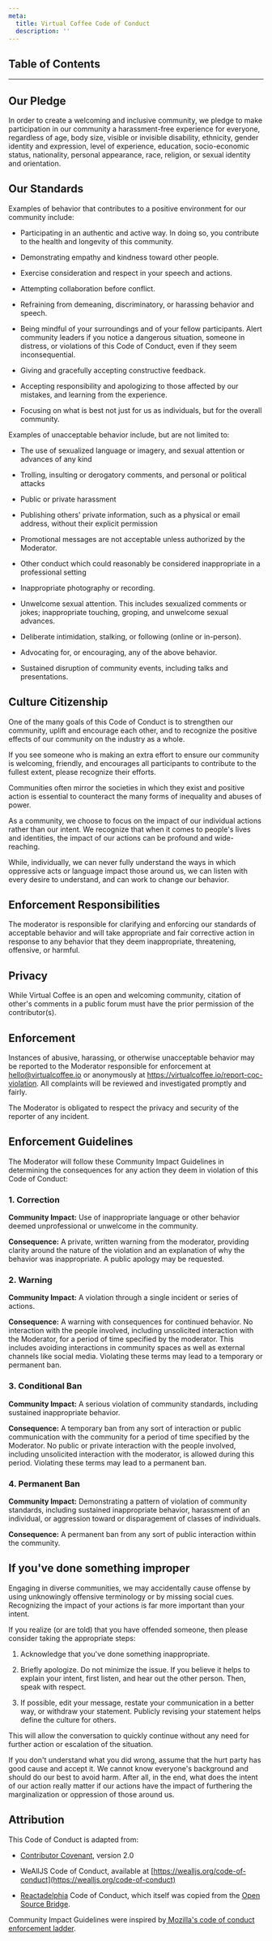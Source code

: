 ```yaml
---
meta:
  title: Virtual Coffee Code of Conduct
  description: ''
---
```


## Table of Contents

---

## Our Pledge

In order to create a welcoming and inclusive community, we pledge to make participation in our community a harassment-free experience for everyone, regardless of age, body size, visible or invisible disability, ethnicity, gender identity and expression, level of experience, education, socio-economic status, nationality, personal appearance, race, religion, or sexual identity and orientation.

## Our Standards

Examples of behavior that contributes to a positive environment for our community include:

- Participating in an authentic and active way. In doing so, you contribute to the health and longevity of this community.

- Demonstrating empathy and kindness toward other people.

- Exercise consideration and respect in your speech and actions.

- Attempting collaboration before conflict.

- Refraining from demeaning, discriminatory, or harassing behavior and speech.

- Being mindful of your surroundings and of your fellow participants. Alert community leaders if you notice a dangerous situation, someone in distress, or violations of this Code of Conduct, even if they seem inconsequential.

- Giving and gracefully accepting constructive feedback.

- Accepting responsibility and apologizing to those affected by our mistakes, and learning from the experience.

- Focusing on what is best not just for us as individuals, but for the overall community.

Examples of unacceptable behavior include, but are not limited to:

- The use of sexualized language or imagery, and sexual attention or advances of any kind

- Trolling, insulting or derogatory comments, and personal or political attacks

- Public or private harassment

- Publishing others' private information, such as a physical or email address, without their explicit permission

- Promotional messages are not acceptable unless authorized by the Moderator.

- Other conduct which could reasonably be considered inappropriate in a professional setting

- Inappropriate photography or recording.

- Unwelcome sexual attention. This includes sexualized comments or jokes; inappropriate touching, groping, and unwelcome sexual advances.

- Deliberate intimidation, stalking, or following (online or in-person).

- Advocating for, or encouraging, any of the above behavior.

- Sustained disruption of community events, including talks and presentations.

## Culture Citizenship

One of the many goals of this Code of Conduct is to strengthen our community, uplift and encourage each other, and to recognize the positive effects of our community on the industry as a whole.

If you see someone who is making an extra effort to ensure our community is welcoming, friendly, and encourages all participants to contribute to the fullest extent, please recognize their efforts.

Communities often mirror the societies in which they exist and positive action is essential to counteract the many forms of inequality and abuses of power.

As a community, we choose to focus on the impact of our individual actions rather than our intent. We recognize that when it comes to people's lives and identities, the impact of our actions can be profound and wide-reaching.

While, individually, we can never fully understand the ways in which oppressive acts or language impact those around us, we can listen with every desire to understand, and can work to change our behavior.

## Enforcement Responsibilities

The moderator is responsible for clarifying and enforcing our standards of acceptable behavior and will take appropriate and fair corrective action in response to any behavior that they deem inappropriate, threatening, offensive, or harmful.

## Privacy

While Virtual Coffee is an open and welcoming community, citation of other's comments in a public forum must have the prior permission of the contributor(s).

## Enforcement

Instances of abusive, harassing, or otherwise unacceptable behavior may be reported to the Moderator responsible for enforcement at hello@virtualcoffee.io or anonymously at https://virtualcoffee.io/report-coc-violation. All complaints will be reviewed and investigated promptly and fairly.

The Moderator is obligated to respect the privacy and security of the reporter of any incident.

## Enforcement Guidelines

The Moderator will follow these Community Impact Guidelines in determining the consequences for any action they deem in violation of this Code of Conduct:

### 1. Correction

**Community Impact:** Use of inappropriate language or other behavior deemed unprofessional or unwelcome in the community.

**Consequence:** A private, written warning from the moderator, providing clarity around the nature of the violation and an explanation of why the behavior was inappropriate. A public apology may be requested.

### 2. Warning

**Community Impact:** A violation through a single incident or series of actions.

**Consequence:** A warning with consequences for continued behavior. No interaction with the people involved, including unsolicited interaction with the Moderator, for a period of time specified by the moderator. This includes avoiding interactions in community spaces as well as external channels like social media. Violating these terms may lead to a temporary or permanent ban.

### 3. Conditional Ban

**Community Impact:** A serious violation of community standards, including sustained inappropriate behavior.

**Consequence:** A temporary ban from any sort of interaction or public communication with the community for a period of time specified by the Moderator. No public or private interaction with the people involved, including unsolicited interaction with the moderator, is allowed during this period. Violating these terms may lead to a permanent ban.

### 4. Permanent Ban

**Community Impact:** Demonstrating a pattern of violation of community standards, including sustained inappropriate behavior, harassment of an individual, or aggression toward or disparagement of classes of individuals.

**Consequence:** A permanent ban from any sort of public interaction within the community.

## If you've done something improper

Engaging in diverse communities, we may accidentally cause offense by using unknowingly offensive terminology or by missing social cues. Recognizing the impact of your actions is far more important than your intent.

If you realize (or are told) that you have offended someone, then please consider taking the appropriate steps:

1.  Acknowledge that you've done something inappropriate.

2.  Briefly apologize. Do not minimize the issue. If you believe it helps to explain your intent, first listen, and hear out the other person. Then, speak with respect.

3.  If possible, edit your message, restate your communication in a better way, or withdraw your statement. Publicly revising your statement helps define the culture for others.

This will allow the conversation to quickly continue without any need for further action or escalation of the situation.

If you don't understand what you did wrong, assume that the hurt party has good cause and accept it. We cannot know everyone's background and should do our best to avoid harm. After all, in the end, what does the intent of our action really matter if our actions have the impact of furthering the marginalization or oppression of those around us.

## Attribution

This Code of Conduct is adapted from:

- [Contributor Covenant](https://www.contributor-covenant.org/version/2/0/code_of_conduct), version 2.0

- WeAllJS Code of Conduct, available at [https://wealljs.org/code-of-conduct](https://wealljs.org/code-of-conduct)

- [Reactadelphia](https://www.meetup.com/Reactadelphia) Code of Conduct, which itself was copied from the [Open Source Bridge](http://opensourcebridge.org/about/code-of-conduct).

Community Impact Guidelines were inspired by[ Mozilla's code of conduct enforcement ladder](https://github.com/mozilla/diversity).
